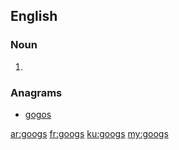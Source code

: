 ==English==

===Noun===
{{head|en|plural}}

# {{plural of|goog|lang=en|nocat=1}}

===Anagrams===
* [[gogos#English|gogos]]

[[ar:googs]]
[[fr:googs]]
[[ku:googs]]
[[my:googs]]